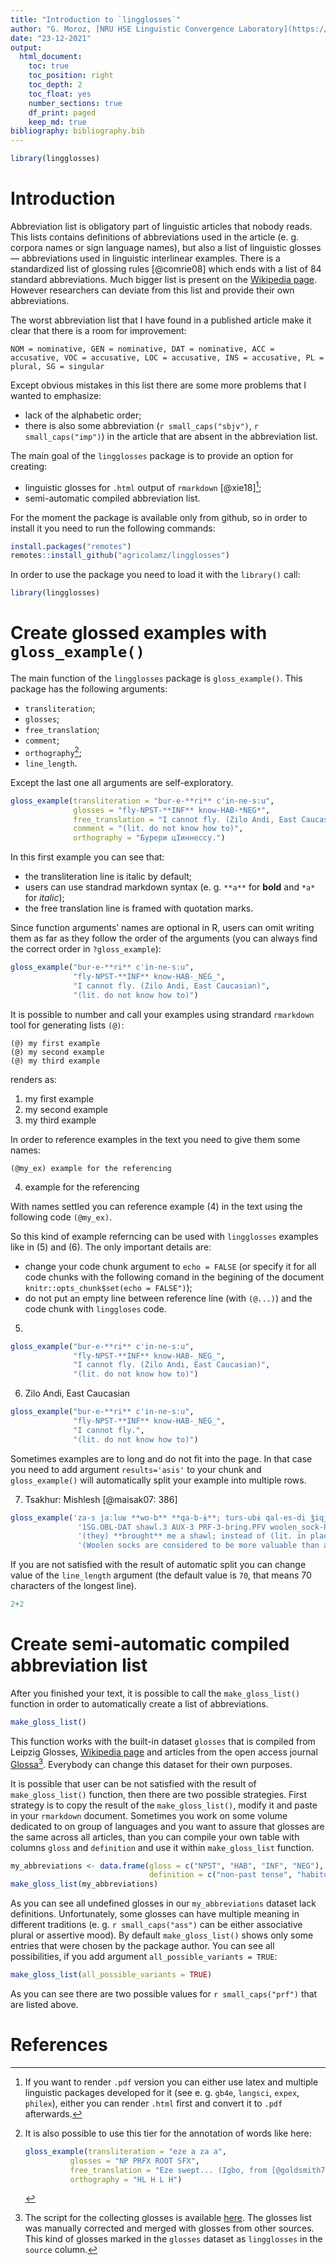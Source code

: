 ```yaml
---
title: "Introduction to `lingglosses`"
author: "G. Moroz, [NRU HSE Linguistic Convergence Laboratory](https://ilcl.hse.ru/en/)"
date: "23-12-2021"
output: 
  html_document:
    toc: true
    toc_position: right
    toc_depth: 2
    toc_float: yes
    number_sections: true
    df_print: paged
    keep_md: true
bibliography: bibliography.bib
---
```


```r
library(lingglosses)
```

# Introduction

Abbreviation list is obligatory part of linguistic articles that nobody reads. This lists contains definitions of abbreviations used in the article (e. g. corpora names or sign language names), but also a list of linguistic glosses --- abbreviations used in linguistic interlinear examples. There is a standardized list of glossing rules [@comrie08] which ends with a list of 84 standard abbreviations. Much bigger list is present on the [Wikipedia page](https://en.wikipedia.org/wiki/List_of_glossing_abbreviations). However researchers can deviate from this list and provide their own abbreviations.

The worst abbreviation list that I have found in a published article make it clear that there is a room for improvement:

```
NOM = nominative, GEN = nominative, DAT = nominative, ACC = accusative, VOC = accusative, LOC = accusative, INS = accusative, PL = plural, SG = singular
```

Except obvious mistakes in this list there are some more problems that I wanted to emphasize:

* lack of the alphabetic order;
* there is also some abbreviation (`r small_caps("sbjv")`, `r small_caps("imp")`) in the article that are absent in the abbreviation list.

The main goal of the `lingglosses` package is to provide an option for creating:

* linguistic glosses for `.html` output of `rmarkdown` [@xie18][^latex];
* semi-automatic compiled abbreviation list.

[^latex]: If you want to render `.pdf` version you can either use latex and multiple linguistic packages developed for it (see e. g. `gb4e`, `langsci`, `expex`, `philex`), either you can render `.html` first and convert it to `.pdf` afterwards.

For the moment the package is available only from github, so in order to install it you need to run the following commands:

```r
install.packages("remotes")
remotes::install_github("agricolamz/lingglosses")
```

In order to use the package you need to load it with the `library()` call:

```r
library(lingglosses)
```

# Create glossed examples with `gloss_example()`

The main function of the `lingglosses` package is `gloss_example()`. This package has the following arguments:

* `transliteration`;
* `glosses`;
* `free_translation`;
* `comment`;
* `orthography`[^orth];
* `line_length`.

[^orth]: It is also possible to use this tier for the annotation of words like here:
```r
gloss_example(transliteration = "eze a za a",
              glosses = "NP PRFX ROOT SFX",
              free_translation = "Eze swept... (Igbo, from [@goldsmith79: 209])",
              orthography = "HL H L H")
```


Except the last one all arguments are self-exploratory. 

```r
gloss_example(transliteration = "bur-e-**ri** c'in-ne-s:u",
              glosses = "fly-NPST-**INF** know-HAB-*NEG*",
              free_translation = "I cannot fly. (Zilo Andi, East Caucasian)",
              comment = "(lit. do not know how to)",
              orthography = "Бурери цIиннессу.")
```

In this first example you can see that:

* the transliteration line is italic by default;
* users can use standrad markdown syntax (e. g. `**a**` for **bold** and `*a*` for *italic*);
* the free translation line is framed with quotation marks.

Since function arguments' names are optional in R, users can omit writing them as far as they follow the order of the arguments (you can always find the correct order in `?gloss_example`):

```r
gloss_example("bur-e-**ri** c'in-ne-s:u",
              "fly-NPST-**INF** know-HAB-_NEG_",
              "I cannot fly. (Zilo Andi, East Caucasian)",
              "(lit. do not know how to)")
```

It is possible to number and call your examples using strandard `rmarkdown` tool for generating lists `(@)`:

```
(@) my first example
(@) my second example
(@) my third example
```

renders as:

(@) my first example
(@) my second example
(@) my third example

In order to reference examples in the text you need to give them some names:

```
(@my_ex) example for the referencing
```
(@my_ex) example for the referencing

With names settled you can reference example (@my_ex) in the text using the following code `(@my_ex)`.

So this kind of example referncing can be used with `lingglosses` examples like in (@lingglosses1) and (@lingglosses2). The only important details are:

* change your code chunk argument to `echo = FALSE` (or specify it for all code chunks with the following comand in the begining of the document `knitr::opts_chunk$set(echo = FALSE")`);
* do not put an empty line between reference line (with `(@...)`) and the code chunk with `linggloses` code.

(@lingglosses1)
```r
gloss_example("bur-e-**ri** c'in-ne-s:u",
              "fly-NPST-**INF** know-HAB-_NEG_",
              "I cannot fly. (Zilo Andi, East Caucasian)",
              "(lit. do not know how to)")
```

(@lingglosses2) Zilo Andi, East Caucasian
```r
gloss_example("bur-e-**ri** c'in-ne-s:u",
              "fly-NPST-**INF** know-HAB-_NEG_",
              "I cannot fly.",
              "(lit. do not know how to)")
```

Sometimes examples are to long and do not fit into the page. In that case you need to add argument `results='asis'` to your chunk and `gloss_example()` will automatically split your example into multiple rows.

(@tsa_ex) Tsakhur: Mishlesh [@maisak07: 386]
```r
gloss_example('za-s jaːluʁ **wo-b** **qa-b-ɨ**; turs-ubɨ qal-es-di ǯiqj-eː jaːluʁ-**o-b** **qa-b-ɨ**', 
               '1SG.OBL-DAT shawl.3 AUX-3 PRF-3-bring.PFV woolen_sock-PL NPL.bring-PL-A.OBL place-IN shawl.3-AUX-3 PRF-3-bring.PFV',
               '(they) **brought** me a shawl; instead of (lit. in place of bringing) woolen socks, (they) **brought** a shawl.',
               '(Woolen socks are considered to be more valuable than a shawl.)')
```

If you are not satisfied with the result of automatic split you can change value of the `line_length` argument (the default value is `70`, that means 70 characters of the longest line).


```r
2+2
```



# Create semi-automatic compiled abbreviation list

After you finished your text, it is possible to call the `make_gloss_list()` function in order to automatically create a list of abbreviations.

```r
make_gloss_list()
```

This function works with the built-in dataset `glosses` that is compiled from Leipzig Glosses, [Wikipedia page](https://en.wikipedia.org/wiki/List_of_glossing_abbreviations) and articles from the open access journal [Glossa](https://www.glossa-journal.org/)[^glossa]. Everybody can change this dataset for their own purposes. 

[^glossa]: The script for the collecting glosses is available [here](https://github.com/agricolamz/lingglosses/blob/master/database_creation/glossa.R). The glosses list was manually corrected and merged with glosses from other sources. This kind of glosses marked in the `glosses` dataset as `lingglosses` in the `source` column.

It is possible that user can be not satisfied with the result of `make_gloss_list()` function, then there are two possible strategies. First strategy is to copy the result of the `make_gloss_list()`, modify it and paste in your `rmarkdown` document. Sometimes you work on some volume dedicated to on group of languages and you want to assure that glosses are the same across all articles, than you can compile your own table with columns `gloss` and `definition` and use it within `make_gloss_list` function.

```r
my_abbreviations <- data.frame(gloss = c("NPST", "HAB", "INF", "NEG"),
                               definition = c("non-past tense", "habitual aspect", "infinitive", "negation marker"))
make_gloss_list(my_abbreviations)
```

As you can see all undefined glosses in our `my_abbreviations` dataset lack definitions. Unfortunately, some glosses can have multiple meaning in different traditions (e. g. `r small_caps("ass")` can be either associative plural or assertive mood). By default `make_gloss_list()` shows only some entries that were chosen by the package author. You can see all possibilities, if you add argument `all_possible_variants = TRUE`:

```r
make_gloss_list(all_possible_variants = TRUE)
```

As you can see there are two possible values for `r small_caps("prf")` that are listed above.

# References

